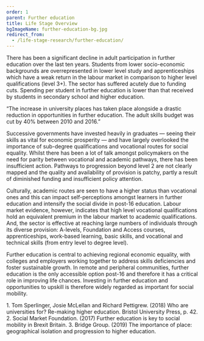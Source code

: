 ```yaml
---
order: 1
parent: Further education
title: Life Stage Overview
bgImageName: further-education-bg.jpg
redirect_from: 
  - /life-stage-research/further-education/
---
```



There has been a significant decline in adult participation in further education
over the last ten years. Students from lower socio-economic backgrounds are
overrepresented in lower level study and apprenticeships which have a weak
return in the labour market in comparison to higher level qualifications (level
3+). The sector has suffered acutely due to funding cuts. Spending per student
in further education is lower than that received by students in secondary school
and higher education.

<div>
  <FurtherEducationOverviewSVG/>

  “The increase in university places has taken place alongside a drastic
  reduction in opportunities in further education. The adult skills budget was
  cut by 40% between 2010 and 2016.”<FootnoteLink text="1"/>
</div>

Successive governments have invested heavily in graduates — seeing their skills
as vital for economic prosperity — and have largely overlooked the importance of
sub-degree qualifications and vocational routes for social equality. Whilst
there has been a lot of talk amongst policymakers on the need for parity between
vocational and academic pathways, there has been insufficient action. Pathways
to progression beyond level 2 are not clearly mapped and the quality and
availability of provision is patchy, partly a result of diminished funding and
insufficient policy attention. 

Culturally, academic routes are seen to have a higher status than vocational
ones and this can impact self-perceptions amongst learners in further education
and intensify the social divide in post-16 education. Labour market evidence,
however, indicates that high level vocational qualifications hold an equivalent
premium in the labour market to academic qualifications. And, the sector is
effective at reaching large numbers of individuals through its diverse
provision: A-levels, Foundation and Access courses, apprenticeships, work-based
learning, basic skills, and vocational and technical skills (from entry level to
degree level). 

<ResearchImage imageName="further-education-overview.jpg" />

Further education is central to achieving regional economic equality, with
colleges and employers working together to address skills deficiencies and
foster sustainable growth.<FootnoteLink text="2"/> In
remote and peripheral communities, further education is the only accessible
option post-16 and therefore it has a critical role in improving life
chances.<FootnoteLink text="3"/> Investing in further
education and opportunities to upskill is therefore widely regarded as important
for social mobility. 

<Footnotes>
	1. Tom Sperlinger, Josie McLellan and Richard Pettigrew. (2018) Who are universities for? Re-making higher education. Bristol University Press, p. 42.
	2. Social Market Foundation. (2017) Further education is key to social mobility in Brexit Britain.
	3. Bridge Group. (2019) The importance of place: geographical isolation and progression to higher education.
</Footnotes>
